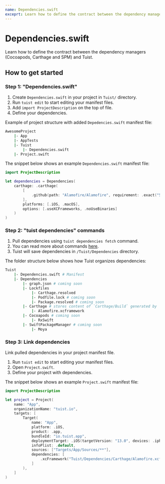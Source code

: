 ```yaml
---
name: Dependencies.swift
exceprt: Learn how to define the contract between the dependency managers and Tuist.
---
```


# Dependencies.swift

Learn how to define the contract between the dependency managers (Cocoapods, Carthage and SPM) and Tuist.

## How to get started

### Step 1: "Dependencies.swift"

1. Create `Dependencies.swift` in your project in `Tuist/` directory.
2. Run `tuist edit` to start editing your manifest files.
3. Add `import ProjectDescription` on the top of file.
4. Define your dependencies.

Example of project structure with added `Depedencies.swift` manifest file:

```bash
AwesomeProject
	|- App
	|- AppTests
	|- Tuist
		|- Dependencies.swift
	|- Project.swift
```

The snippet below shows an example `Dependencies.swift` manifest file:

```swift
import ProjectDescription

let dependencies = Dependencies(
    carthage: .carthage(
        [
            .github(path: "Alamofire/Alamofire", requirement: .exact("5.0.4"))
        ],
        platforms: [.iOS, .macOS],
        options: [.useXCFrameworks, .noUseBinaries]
    )
)
```

### Step 2: "tuist dependencies" commands

1. Pull dependencies using `tuist dependencies fetch` command.
2. You can read more about commands [here](/docs/commands/dependencies/).
3. Tuist will save dependencies in `/Tuist/Dependencies` directory.

The folder structure below shows how Tuist organizes dependencies:

```bash
Tuist
    |- Dependencies.swift # Manifest
    |- Dependencies
        |- graph.json # coming soon
        |- Lockfiles
            |- Carthage.resolved
            |- Podfile.lock # coming soon
            |- Package.resolved # coming soon
        |- Carthage # stores content of `Carthage/Build` generated by `carthage`
            |- Alamofire.xcframework
        |- Cocoapods # coming soon
            |- RxSwift
        |- SwiftPackageManager # coming soon
            |- Moya
```

### Step 3: Link dependencies

Link pulled dependencies in your project manifest file.

1. Run `tuist edit` to start editing your manifest files.
2. Open `Project.swift`.
3. Define your project with dependencies.

The snippet below shows an example `Project.swift` manifest file:

```swift
import ProjectDescription

let project = Project(
    name: "App",
    organizationName: "tuist.io",
    targets: [
        Target(
            name: "App",
            platform: .iOS,
            product: .app,
            bundleId: "io.tuist.app",
            deploymentTarget: .iOS(targetVersion: "13.0", devices: .iphone),
            infoPlist: .default,
            sources: ["Targets/App/Sources/**"],
            dependencies: [
                .xcFramework("Tuist/Dependencies/Carthage/Alamofire.xcframework"),
            ]
        ),
    ]
)
```
